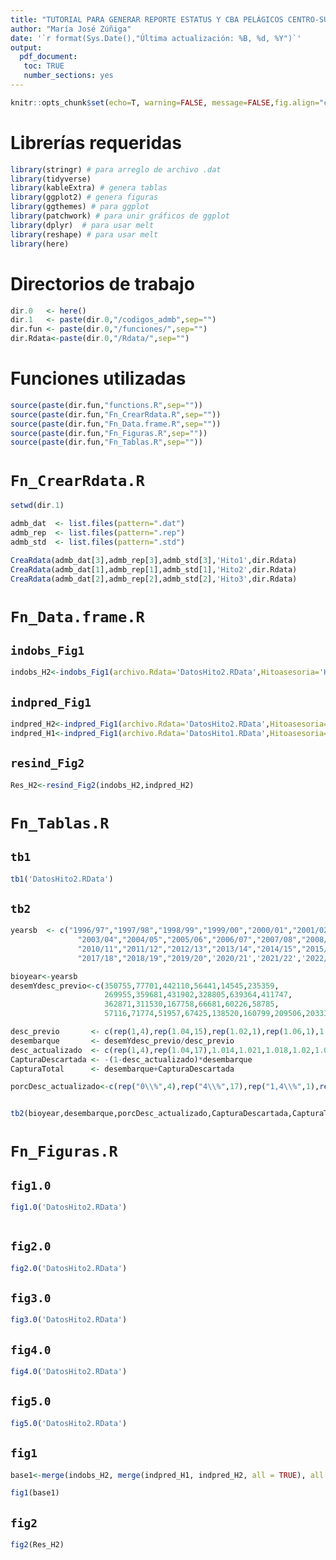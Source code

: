 ```yaml
---
title: "TUTORIAL PARA GENERAR REPORTE ESTATUS Y CBA PELÁGICOS CENTRO-SUR"
author: "María José Zúñiga"
date: '`r format(Sys.Date(),"Última actualización: %B, %d, %Y")`'
output: 
  pdf_document:
   toc: TRUE
   number_sections: yes
---
```


\pagebreak

```r
knitr::opts_chunk$set(echo=T, warning=FALSE, message=FALSE,fig.align="center",fig.pos="h!")
```

# Librerías requeridas
```r
library(stringr) # para arreglo de archivo .dat
library(tidyverse)
library(kableExtra) # genera tablas
library(ggplot2) # genera figuras
library(ggthemes) # para ggplot
library(patchwork) # para unir gráficos de ggplot
library(dplyr)  # para usar melt
library(reshape) # para usar melt
library(here)
```

# Directorios de trabajo
```r
dir.0   <- here() 
dir.1   <- paste(dir.0,"/codigos_admb",sep="") 
dir.fun <- paste(dir.0,"/funciones/",sep="") 
dir.Rdata<-paste(dir.0,"/Rdata/",sep="")

```

# Funciones utilizadas
```r
source(paste(dir.fun,"functions.R",sep="")) 
source(paste(dir.fun,"Fn_CrearRdata.R",sep=""))
source(paste(dir.fun,"Fn_Data.frame.R",sep=""))
source(paste(dir.fun,"Fn_Figuras.R",sep=""))
source(paste(dir.fun,"Fn_Tablas.R",sep=""))
```

# `Fn_CrearRdata.R`
```r
setwd(dir.1)

admb_dat  <- list.files(pattern=".dat")
admb_rep  <- list.files(pattern=".rep")
admb_std  <- list.files(pattern=".std")

CreaRdata(admb_dat[3],admb_rep[3],admb_std[3],'Hito1',dir.Rdata)
CreaRdata(admb_dat[1],admb_rep[1],admb_std[1],'Hito2',dir.Rdata)
CreaRdata(admb_dat[2],admb_rep[2],admb_std[2],'Hito3',dir.Rdata)

```

\pagebreak

# `Fn_Data.frame.R`

## `indobs_Fig1` 
```r
indobs_H2<-indobs_Fig1(archivo.Rdata='DatosHito2.RData',Hitoasesoria='Hito2')

```

## `indpred_Fig1`
```r
indpred_H2<-indpred_Fig1(archivo.Rdata='DatosHito2.RData',Hitoasesoria='Hito2')
indpred_H1<-indpred_Fig1(archivo.Rdata='DatosHito1.RData',Hitoasesoria='Hito1')
```

## `resind_Fig2`
```r
Res_H2<-resind_Fig2(indobs_H2,indpred_H2)
```

\pagebreak

# `Fn_Tablas.R`

## `tb1`

```r

tb1('DatosHito2.RData')

```

## `tb2`

```r
yearsb  <- c("1996/97","1997/98","1998/99","1999/00","2000/01","2001/02","2002/03",
               "2003/04","2004/05","2005/06","2006/07","2007/08","2008/09","2009/10",
               "2010/11","2011/12","2012/13","2013/14","2014/15","2015/16","2016/17",
               "2017/18","2018/19","2019/20",'2020/21','2021/22','2022/23')

bioyear<-yearsb
desemYdesc_previo<-c(350755,77701,442110,56441,14545,235359,
                     269955,359681,431902,328805,639364,411747,
                     362871,311530,167758,66681,60226,58785,
                     57116,71774,51957,67425,138520,160799,209506,203330,NA)

desc_previo       <- c(rep(1,4),rep(1.04,15),rep(1.02,1),rep(1.06,1),1.01,rep(1.02,5))
desembarque       <- desemYdesc_previo/desc_previo
desc_actualizado  <- c(rep(1,4),rep(1.04,17),1.014,1.021,1.018,1.02,1.02,1.02)
CapturaDescartada <- -(1-desc_actualizado)*desembarque
CapturaTotal      <- desembarque+CapturaDescartada

porcDesc_actualizado<-c(rep("0\\%",4),rep("4\\%",17),rep("1,4\\%",1),rep("2,1\\%",1),rep("1,8\\%",1),rep("2\\%",3))


tb2(bioyear,desembarque,porcDesc_actualizado,CapturaDescartada,CapturaTotal)

```

\pagebreak

# `Fn_Figuras.R`

## `fig1.0`
```r
 
fig1.0('DatosHito2.RData')
 
```

## `fig2.0`
```r

fig2.0('DatosHito2.RData')

```

## `fig3.0`
```r

fig3.0('DatosHito2.RData')    

```

## `fig4.0`
```r

fig4.0('DatosHito2.RData')

```

## `fig5.0`
```r

fig5.0('DatosHito2.RData')

```


## `fig1` 
```r

base1<-merge(indobs_H2, merge(indpred_H1, indpred_H2, all = TRUE), all = TRUE)  

fig1(base1)

```


## `fig2`
```r

fig2(Res_H2)

```


